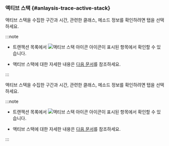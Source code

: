 ### 액티브 스택 {#anlaysis-trace-active-stack}

<Xclude product='kubernetes'>

<ImgLang img="analysis-tx-active-stack.png" desc="액티브 스택" />

액티브 스택을 수집한 구간과 시간, 관련한 클래스, 메소드 정보를 확인하려면 <Cmdname sid="TTL06133" className="uitext" /> 탭을 선택하세요. 

:::note

* 트랜잭션 목록에서 ![액티브 스택 아이콘](/img/ic-s-active-stack.svg) 아이콘이 표시된 항목에서 확인할 수 있습니다.

* 액티브 스택에 대한 자세한 내용은 [다음 문서](analysis-apm#active-stack)를 참조하세요.

:::

</Xclude>

<InDoc product='kubernetes'>

<ImgLang img="analysis-tx-active-stack.png" desc="액티브 스택" />

액티브 스택을 수집한 구간과 시간, 관련한 클래스, 메소드 정보를 확인하려면 <Cmdname sid="TTL06133" className="uitext" /> 탭을 선택하세요. 

:::note

* 트랜잭션 목록에서 ![액티브 스택 아이콘](/img/ic-s-active-stack.svg) 아이콘이 표시된 항목에서 확인할 수 있습니다.

* 액티브 스택에 대한 자세한 내용은 [다음 문서](../java/analysis-apm#active-stack)를 참조하세요.

:::

</InDoc>